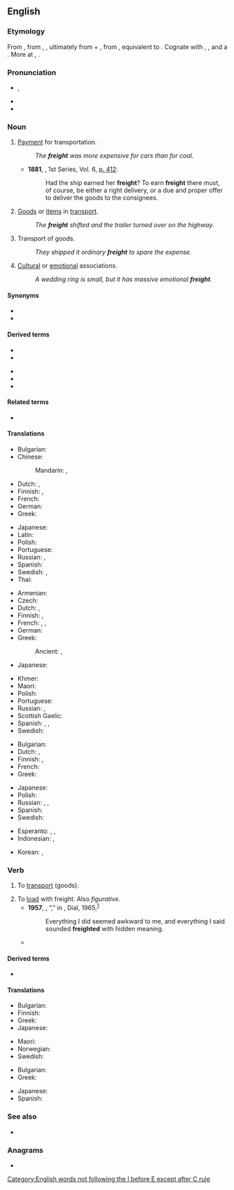 ==English==

===Etymology===
{{PIE root|en|h₂eyḱ}}
From {{der|en|enm|freyght}}, from {{der|en|dum|vracht}}, {{der|en|gml|vrecht||cost of transport}}, ultimately from {{der|en|gem-pro|*fra-|pos=intensive prefix}} + {{der|en|gem-pro|*aihtiz||possession}}, from {{der|en|ine-pro|*h₂eyḱ-||to possess}}, equivalent to {{prefix|en|for|aught}}. Cognate with {{cog|goh|frēht||earnings}}, {{cog|ang|ǣht||sc=Latinx|owndom}}, and a {{doublet|en|fraught|nocap=1}}. More at {{l|en|for-}}, {{l|en|own}}.

===Pronunciation===
* {{enPR|frāt}}, {{IPA|/fɹeɪt/|lang=en}}
* {{audio|en-us-freight.ogg|Audio (US)|lang=en}}
* {{rhymes|eɪt|lang=en}}

===Noun===
{{en-noun|-}}

# [[payment|Payment]] for transportation.
#: ''The '''freight''' was more expensive for cars than for coal.''
#* '''1881''', ''{{w|Federal Reporter}}'', 1st Series, Vol. 6, [[s:Page:Federal Reporter, 1st Series, Volume 6.djvu/424|p. 412]]:
#*: Had the ship earned her '''freight'''? To earn '''freight''' there must, of course, be either a right delivery, or a due and proper offer to deliver the goods to the consignees.
# [[goods|Goods]] or [[item]]s in [[transport]].
#: ''The '''freight''' shifted and the trailer turned over on the highway.''
# Transport of goods.
#: ''They shipped it ordinary '''freight''' to spare the expense.''
# {{lb|en|figurative}} [[cultural|Cultural]] or [[emotional]] associations.
#: ''A wedding ring is small, but it has massive emotional '''freight'''.''

====Synonyms====
* {{l|en|cargo}}
* {{l|en|luggage}}

====Derived terms====
{{der-top}}
* {{l|en|freight car}}
* {{l|en|freighter}}
{{der-mid}}
* {{l|en|freight yard}}
* {{l|en|pay the freight}}
* {{l|en|time freight}}
{{der-bottom}}

====Related terms====
* {{l|en|fraught}}

====Translations====
{{trans-top|payment for transportation}}
* Bulgarian: {{t|bg|фрахт|m|sc=Cyrl}}
* Chinese:
*: Mandarin: {{t+|cmn|運費}}, {{t+|cmn|运费|tr=yùnfèi}}
* Dutch: {{t+|nl|vrachtprijs|m}}, {{t+|nl|vracht|f}}
* Finnish: {{t|fi|kuljetusmaksu}}, {{t|fi|rahtimaksu}}
* French: {{t+|fr|fret|m}}
* German: {{t+|de|Fracht|f}}
* Greek: {{t+|el|ναύλος|m}}
{{trans-mid}}
* Japanese: {{t|ja|[[貨物]][[輸送]][[運賃]]|tr=かもつゆそううんちん, kamotsu yusō unchin|sc=Jpan}}
* Latin: {{t|la|onus|n}}
* Polish: {{t|pl|fracht|m}}
* Portuguese: {{t+|pt|frete|m}}
* Russian: {{t+|ru|фрахт|m}}, {{t|ru|[[пла́та]] за [[прово́з]]|f}}
* Spanish: {{t+|es|flete}}
* Swedish: {{t+|sv|frakt}}, {{t|sv|fraktavgift}}
* Thai: {{t|th|ค่าระวางสินค้า}}
{{trans-bottom}}

{{trans-top|goods}}
* Armenian: {{t+|hy|բեռ}}
* Czech: {{t+|cs|náklad|m}}
* Dutch: {{t+|nl|vracht|m}}, {{t+|nl|cargo|m}}
* Finnish: {{t|fi|rahtitavara}}, {{t+|fi|rahti}}
* French: {{t+|fr|fret}}, {{t+|fr|cargaison|f}} {{qualifier|maritime}}, {{t+|fr|chargement|m}} {{qualifier|rare}}
* German: {{t+|de|Fracht|f}}
* Greek: {{t+|el|φορτίο|n}}
*: Ancient: {{t|grc|φορτίον|n}}, {{t|grc|γόμος|m}}
* Japanese: {{t|ja|貨物|tr=かもつ, kamotsu|sc=Jpan}}
{{trans-mid}}
* Khmer: {{t+|km|បន្ទុក}}
* Maori: {{t|mi|utanga}}
* Polish: {{t|pl|fracht|m}}
* Portuguese: {{t+|pt|carga|f}}
* Russian: {{t+|ru|груз|m}}, {{t+|ru|фрахт|m}}
* Scottish Gaelic: {{t|gd|luchd|m}}
* Spanish: {{t+|es|carga|f}}, {{t+|es|flete|m}}, {{t+|es|cargamento|m}}
* Swedish: {{t|sv|fraktgods}}
{{trans-bottom}}

{{trans-top|transport of goods}}
* Bulgarian: {{t+|bg|превоз|m|sc=Cyrl}}
* Dutch: {{t+|nl|vracht|m}}, {{t+|nl|cargo|m}}
* Finnish: {{t+|fi|kuljetus}}, {{t+|fi|rahti}}
* French: {{t+|fr|fret|m}}
* Greek: {{t+|el|μεταφορά|f}}
{{trans-mid}}
* Japanese: {{t|ja|[[貨物]][[輸送]]|tr=かもつゆそう, kamotsu yusō|sc=Jpan}}
* Polish: {{t|pl|fracht|m}}
* Russian: {{t+|ru|перево́зка|f}}, {{t+|ru|фрахт|m}}, {{t+|ru|транспортиро́вка|f}}
* Spanish: {{t|es|transporte de mercancias|m}}
* Swedish: {{t+|sv|frakt|c}}
{{trans-bottom}}

{{checktrans-top}}
* Esperanto: {{t-check|eo|ŝarĝo}}, {{t-check|eo|kargo}}, {{t+check|eo|frajto}}
* Indonesian: {{t+check|id|muat|alt=muatan}}, {{t+check|id|kargo}}
{{trans-mid}}
* Korean: {{t+check|ko|짐|sc=Hang}}, {{t+check|ko|바리|sc=Hang}}
{{trans-bottom}}

===Verb===
{{en-verb}}

# {{lb|en|transitive}} To [[transport]] (goods).
# To [[load]] with freight. Also ''figurative''.
#* '''1957''', {{w|James Baldwin}}, “{{w|Sonny’s Blues}},” in ''{{w|Going to Meet the Man}}'', Dial, 1965,<sup>[https://books.google.ca/books?id=Gc1WAAAAQBAJ&printsec=frontcover#v=onepage&q&f=false]</sup>
#*: Everything I did seemed awkward to me, and everything I said sounded '''freighted''' with hidden meaning.
#* {{quote-journal|lang=en|author=Rupert Christiansen|authorlink=Rupert Christiansen|title=English translations rarely sing|work={{w|The Daily Telegraph}} (Review)|date=1 March 2014|page=R19|passage=English National Opera is a title '''freighted''' with implications, and that first adjective promises not only a geographical reach, but a linguistic commitment too.}}

====Derived terms====
* {{l|en|fraught}}

====Translations====
{{trans-top|to transport goods}}
* Bulgarian: {{t+|bg|превозвам|sc=Cyrl}}
* Finnish: {{t|fi|rahdata}}
* Greek: {{t+|el|μεταφέρω}}
* Japanese: {{t|ja|貨物輸送|tr=かもつゆそう, kamotsu yusō|sc=Jpan}}
{{trans-mid}}
* Maori: {{t|mi|taritari}}
* Norwegian: {{t+|no|frakte}}
* Swedish: {{t+|sv|frakta}}
{{trans-bottom}}

{{trans-top|to load with freight}}
* Bulgarian: {{t+|bg|товаря|sc=Cyrl}}
* Greek: {{t+|el|φορτώνω}}
{{trans-mid}}
* Japanese: {{t+|ja|積む|tr=つむ, tsumu|sc=Jpan}}
* Spanish: {{t+|es|cargar}}
{{trans-bottom}}

===See also===
* {{Wikisource1911Enc Citation|Freight}}

===Anagrams===
* {{anagrams|en|a=efghirt|fighter|refight}}

[[Category:English words not following the I before E except after C rule]]
